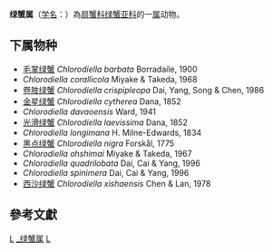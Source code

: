 {{Automatic taxobox
| taxon = Chlorodiella 
| authority = Rathbun, 1897
| image = Chlorodiella barbata Réunion.jpg
| image_caption = 毛掌绿蟹
}}
'''绿蟹属'''（[[学名|学名]]：{{lang|la|''Chlorodiella''}}）為[[扇蟹科|扇蟹科]][[绿蟹亚科|绿蟹亚科]]的一[[属|属]]动物。

==下属物种==
* [[毛掌绿蟹|毛掌绿蟹]] ''Chlorodiella barbata'' Borradaile, 1900
* ''Chlorodiella corallicola'' Miyake & Takeda, 1968
* [[卷肢绿蟹|卷肢绿蟹]] ''Chlorodiella crispipleopa'' Dai, Yang, Song & Chen, 1986
* [[金星绿蟹|金星绿蟹]] ''Chlorodiella cytherea'' Dana, 1852
* ''Chlorodiella davaoensis'' Ward, 1941
* [[光滑绿蟹|光滑绿蟹]] ''Chlorodiella laevissima'' Dana, 1852
* ''Chlorodiella longimana'' H. Milne-Edwards, 1834
* [[黑点绿蟹|黑点绿蟹]] ''Chlorodiella nigra'' Forskål, 1775
* ''Chlorodiella ohshimai'' Miyake & Takeda, 1967
* ''Chlorodiella quadrilobata'' Dai, Cai & Yang, 1996
* ''Chlorodiella spinimera'' Dai, Cai & Yang, 1996
* [[西沙绿蟹|西沙绿蟹]] ''Chlorodiella xishaensis'' Chen & Lan, 1978

==參考文獻==
{{reflist}}

{{taxonbar}}

[[Category:_扇蟹科|L]]
[[Category:_绿蟹属|]]
[[Category:1897年描述的分类群|L]]